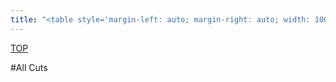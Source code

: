 ```yaml
---
title: "<table style='margin-left: auto; margin-right: auto; width: 100%'><tr style='text-align: center'><td bgcolor=gold><font color=blue size=36>Springer Mountain Farms</font></td></tr></table>"
---
```

<div id="backtop"><a href="#">TOP</a></div>

#All Cuts